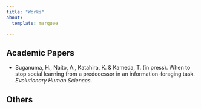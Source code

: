 ---
title: "Works"
about:
  template: marquee

---

## Academic Papers

- Suganuma, H., Naito, A., Katahira, K. & Kameda, T. (in press). When to stop social learning from a predecessor in an information-foraging task. *Evolutionary Human Sciences*.


## Others

